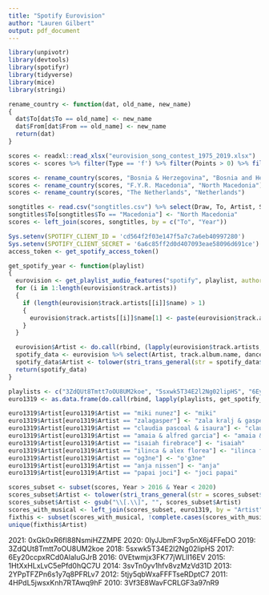 ```yaml
---
title: "Spotify Eurovision"
author: "Lauren Gilbert"
output: pdf_document
---
```


``` r
library(unpivotr)
library(devtools)
library(spotifyr)
library(tidyverse)
library(mice)
library(stringi)
```

``` r
rename_country <- function(dat, old_name, new_name)
{
  dat$To[dat$To == old_name] <- new_name
  dat$From[dat$From == old_name] <- new_name
  return(dat)
}

scores <- readxl::read_xlsx("eurovision_song_contest_1975_2019.xlsx")
scores <- scores %>% filter(Type == 'f') %>% filter(Points > 0) %>% filter(Year > 2009) %>% select(Year, Points, From, To, Jury)

scores <- rename_country(scores, "Bosnia & Herzegovina", "Bosnia and Herzegovina")
scores <- rename_country(scores, "F.Y.R. Macedonia", "North Macedonia")
scores <- rename_country(scores, "The Netherlands", "Netherlands")

songtitles <- read.csv("songtitles.csv") %>% select(Draw, To, Artist, Song, Place, Points, Year, Language)
songtitles$To[songtitles$To == "Macedonia"] <- "North Macedonia"
scores <- left_join(scores, songtitles, by = c("To", "Year"))
```

``` r
Sys.setenv(SPOTIFY_CLIENT_ID = 'cd564f2f03e147f5a7c7a6eb40997280')
Sys.setenv(SPOTIFY_CLIENT_SECRET = '6a6c85ff2d0d407093eae58096d691ce')
access_token <- get_spotify_access_token()

get_spotify_year <- function(playlist)
{
  eurovision <- get_playlist_audio_features("spotify", playlist, authorization = get_spotify_access_token())
  for (i in 1:length(eurovision$track.artists))
  {
    if (length(eurovision$track.artists[[i]]$name) > 1)
    {
      eurovision$track.artists[[i]]$name[1] <- paste(eurovision$track.artists[[i]]$name[1],  "&", eurovision$track.artists[[i]]$name[2])
    }
  }

  eurovision$Artist <- do.call(rbind, (lapply(eurovision$track.artists, function(x) x[1,])))$name
  spotify_data <- eurovision %>% select(Artist, track.album.name, danceability, energy, key, loudness, mode, speechiness, acousticness, instrumentalness, liveness, valence, tempo, track.duration_ms, track.name, key_name, mode_name)
  spotify_data$Artist <- tolower(stri_trans_general(str = spotify_data$Artist, id = "Latin-ASCII"))
  return(spotify_data)
}

playlists <- c("3ZdQUt8Tmtt7oOU8UM2koe", "5sxwk5T34E2l2Ng02lipHS", "6Ey20ccpxRCd0AlaIuGJrB")
euro1319 <- as.data.frame(do.call(rbind, lapply(playlists, get_spotify_year)))
```

``` r
euro1319$Artist[euro1319$Artist == "miki nunez"] <- "miki"
euro1319$Artist[euro1319$Artist == "zalagasper"] <- "zala kralj & gasper santl"
euro1319$Artist[euro1319$Artist == "claudia pascoal & isaura"] <- "claudia pascoal"
euro1319$Artist[euro1319$Artist == "amaia & alfred garcia"] <- "amaia & alfred"
euro1319$Artist[euro1319$Artist == "isaiah firebrace"] <- "isaiah"
euro1319$Artist[euro1319$Artist == "ilinca & alex florea"] <- "ilinca ft. alex florea"
euro1319$Artist[euro1319$Artist == "og3ne"] <- "o'g3ne"
euro1319$Artist[euro1319$Artist == "anja nissen"] <- "anja"
euro1319$Artist[euro1319$Artist == "papai joci"] <- "joci papai"

scores_subset <- subset(scores, Year > 2016 & Year < 2020)
scores_subset$Artist <- tolower(stri_trans_general(str = scores_subset$Artist, id = "Latin-ASCII"))
scores_subset$Artist <- gsub("\\[.\\]", "", scores_subset$Artist)
scores_with_musical <- left_join(scores_subset, euro1319, by = "Artist")
fixthis <- subset(scores_with_musical, !complete.cases(scores_with_musical))
unique(fixthis$Artist)
```

2021: 0xGk0xR6fI88NsmiHZZMPE
2020: 0IyJJbmF3vp5nX6j4FFeDO
2019: 3ZdQUt8Tmtt7oOU8UM2koe
2018: 5sxwk5T34E2l2Ng02lipHS
2017: 6Ey20ccpxRCd0AlaIuGJrB
2016: 0VEtwmjx3FK77jWLlI16EV
2015: 1HtXxHLxLvC5ePfd0hQC7U
2014: 3svTn0yv1hfv8vzMzVd31D
2013: 2YPpTFZPn6s1y7q8PFRLv7
2012: 5tjy5qbWxaFFFTseRDptC7
2011: 4HPdL5jwsxKnh7RTAwq9hF
2010: 3Vf3E8WavFCRLGF3a97nR9
